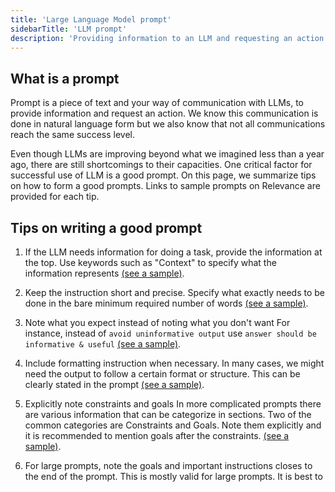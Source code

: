 ```yaml
---
title: 'Large Language Model prompt'
sidebarTitle: 'LLM prompt'
description: 'Providing information to an LLM and requesting an action'
---
```


## What is a prompt
Prompt is a piece of text and your way of communication with LLMs, 
to provide information and request an action. 
We know this communication is done in natural language form but we also know
that not all communications reach the same success level.

Even though LLMs are improving beyond what we imagined less than a year ago, 
there are still shortcomings to their capacities. 
One critical factor for successful use of LLM is a good prompt. On this page,
we summarize tips on how to form a good prompts. Links to sample prompts 
on Relevance are provided for each tip.

## Tips on writing a good prompt
1. If the LLM needs information for doing a task, provide the information at
the top. Use keywords such as "Context" to specify what the information represents
[(see a sample)](/templates/gpt-on-my-files#large-language-model-llm).

2. Keep the instruction short and precise. Specify what exactly needs to be done
in the bare minimum required number of words 
[(see a sample)](/templates/gpt-on-my-files#large-language-model-llm).

3. Note what you expect instead of noting what you don't want
For instance, instead of `avoid uninformative output` use `answer should be informative & useful`
[(see a sample)](/templates/gpt-on-my-website#large-language-model-llm). 

4. Include formatting instruction when necessary.
In many cases, we might need the output to follow a certain format or structure. 
This can be clearly stated in the prompt 
[(see a sample)](/templates/extract-data-from-pdf#large-language-model-llm).

5. Explicitly note constraints and goals
In more complicated prompts there are various information that can be categorize in sections.
Two of the common categories are Constraints and Goals. Note them explicitly and it is recommended
to mention goals after the constraints.
[(see a sample)](/templates/category-tag-suggester#large-language-model-llm).

6. For large prompts, note the goals and important instructions closes to the end of the prompt.
This is mostly valid for large prompts. It is best to 
